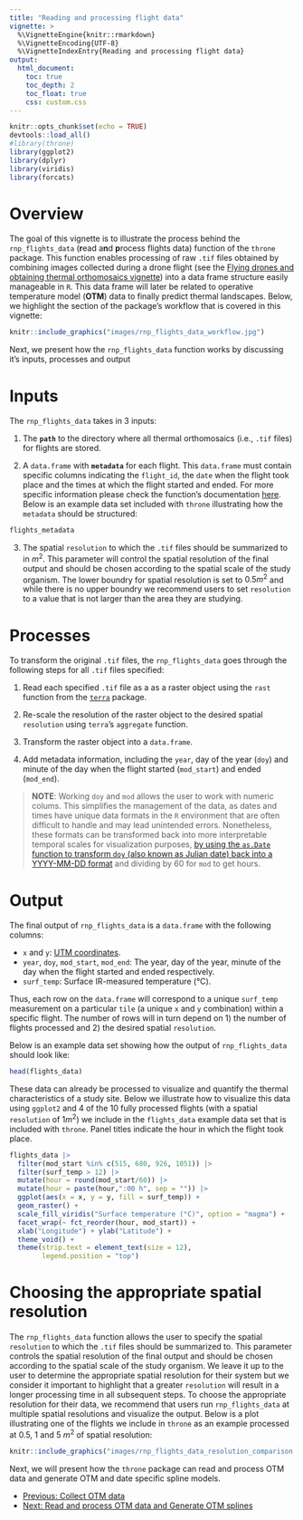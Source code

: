 ```yaml
---
title: "Reading and processing flight data"
vignette: >
  %\VignetteEngine{knitr::rmarkdown}
  %\VignetteEncoding{UTF-8}
  %\VignetteIndexEntry{Reading and processing flight data}
output:
  html_document:
    toc: true
    toc_depth: 2
    toc_float: true
    css: custom.css
---
```


```r
knitr::opts_chunk$set(echo = TRUE)
devtools::load_all()
#library(throne)
library(ggplot2)
library(dplyr)
library(viridis)
library(forcats)
```

# Overview

The goal of this vignette is to illustrate the process behind the `rnp_flights_data` (**r**ead a**n**d **p**rocess flights data) function of the `throne` package. This function enables processing of raw `.tif` files obtained by combining images collected during a drone flight (see the [Flying drones and obtaining thermal orthomosaics vignette](https://ggcostoya.github.io/throne/articles/drone_setup.html)) into a data frame structure easily manageable in `R`. This data frame will later be related to operative temperature model (**OTM**) data to finally predict thermal landscapes. Below, we highlight the section of the package's workflow that is covered in this vignette:

```r
knitr::include_graphics("images/rnp_flights_data_workflow.jpg")
```

Next, we present how the `rnp_flights_data` function works by discussing it's inputs, processes and output

# Inputs

The `rnp_flights_data` takes in 3 inputs:

1.  The **`path`** to the directory where all thermal orthomosaics (i.e., `.tif` files) for flights are stored.

2.  A `data.frame` with **`metadata`** for each flight. This `data.frame` must contain specific columns indicating the `flight_id`, the `date` when the flight took place and the times at which the flight started and ended. For more specific information please check the function's documentation [here](https://ggcostoya.github.io/throne/reference/rnp_flights_data.html). Below is an example data set included with `throne` illustrating how the `metadata` should be structured:

```r
flights_metadata
```

3. The spatial `resolution` to which the `.tif` files should be summarized to in $m^2$. This parameter will control the spatial resolution of the final output and should be chosen according to the spatial scale of the study organism. The lower boundry for spatial resolution is set to $0.5 m^2$ and while there is no upper boundry we recommend users to set `resolution` to a value that is not larger than the area they are studying. 

# Processes

To transform the original `.tif` files, the `rnp_flights_data` goes through the following steps for all `.tif` files specified:

1.  Read each specified `.tif` file as a as a raster object using the `rast` function from the [`terra`](https://rspatial.org/pkg/) package.

2. Re-scale the resolution of the raster object to the desired spatial `resolution` using `terra`'s `aggregate` function.

3. Transform the raster object into a `data.frame`.

4. Add metadata information, including the `year`, day of the year (`doy`) and minute of the day when the flight started (`mod_start`) and ended (`mod_end`). 

> **NOTE**: Working `doy` and `mod` allows the user to work with numeric colums. This simplifies the management of the data, as dates and times have unique data formats in the `R` environment that are often difficult to handle and may lead unintended errors. Nonetheless, these formats can be  transformed back into more  interpretable temporal scales for visualization purposes, [by using the `as.Date` function to transform `doy` (also known as Julian date) back into a YYYY-MM-DD format](https://stackoverflow.com/questions/24200014/convert-day-of-year-to-date) and dividing by 60 for `mod` to get hours.

# Output

The final output of `rnp_flights_data` is a `data.frame` with the following columns:

- `x` and `y`: [UTM coordinates](https://en.wikipedia.org/wiki/Universal_Transverse_Mercator_coordinate_system).
- `year`, `doy`, `mod_start`, `mod_end`: The year, day of the year, minute of the day when the flight started and ended respectively.
- `surf_temp`: Surface IR-measured temperature (°C).

Thus, each row on the `data.frame` will correspond to a unique `surf_temp` measurement on a particular `tile` (a unique `x` and `y` combination) within a specific flight. The number of rows will in turn depend on 1) the number of flights processed and 2) the desired spatial `resolution`. 

Below is an example data set showing how the output of `rnp_flights_data` should look like:

```r
head(flights_data)
```

These data can already be processed to visualize and quantify the thermal characteristics of a study site. Below we illustrate how to visualize this data using `ggplot2` and 4 of the 10 fully processed flights (with a spatial `resolution` of $1m^2$) we include in the `flights_data` example data set that is included with `throne`. Panel titles indicate the hour in which the flight took place.

```r
flights_data |>
  filter(mod_start %in% c(515, 680, 926, 1051)) |>
  filter(surf_temp > 12) |>
  mutate(hour = round(mod_start/60)) |>
  mutate(hour = paste(hour,":00 h", sep = "")) |>
  ggplot(aes(x = x, y = y, fill = surf_temp)) +
  geom_raster() +
  scale_fill_viridis("Surface temperature (°C)", option = "magma") +
  facet_wrap(~ fct_reorder(hour, mod_start)) +
  xlab("Longitude") + ylab("Latitude") +
  theme_void() +
  theme(strip.text = element_text(size = 12),
        legend.position = "top")
```

# Choosing the appropriate spatial resolution

The `rnp_flights_data` function allows the user to specify the spatial `resolution` to which the `.tif` files should be summarized to. This parameter controls the spatial resolution of the final output and should be chosen according to the spatial scale of the study organism. We leave it up to the user to determine the appropriate spatial resolution for their system but we consider it important to highlight that a greater `resolution` will result in a longer processing time in all subsequent steps. To choose the appropriate resolution for their data, we recommend that users run `rnp_flights_data` at multiple spatial resolutions and visualize the output. Below is a plot illustrating one of the flights we include in `throne` as an example processed at 0.5, 1 and 5 $m^2$ of spatial resolution:

```r
knitr::include_graphics("images/rnp_flights_data_resolution_comparison.png")
```

Next, we will present how the `throne` package can read and process OTM data and generate OTM and date specific spline models.

<nav aria-label="Page navigation">
 <ul class="pagination justify-content-end">
  <li class="page-item"><a class="page-link" href="collect_otm_data">Previous: Collect OTM data</a></li>
  <li class="page-item"><a class="page-link" href="rnp_otms_data_gen_otm_splines.html">Next: Read and process OTM data and Generate OTM splines</a></li>
 </ul>
</nav>

